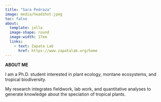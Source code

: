 ```yaml
---
title: "Sara Pedraza"
image: media/headshot.jpeg
toc: false
about: 
  template: jolla
  image-shape: round
  image-width: 17em
  links:
    - text: Zapata Lab
      href: https://www.zapatalab.org/home
---
```

**ABOUT ME**

I am a Ph.D. student interested in plant ecology, montane ecosystems, and tropical biodiversity.  

My research integrates fieldwork, lab work, and quantitative analyses to generate knowledge about the speciation of tropical plants.







